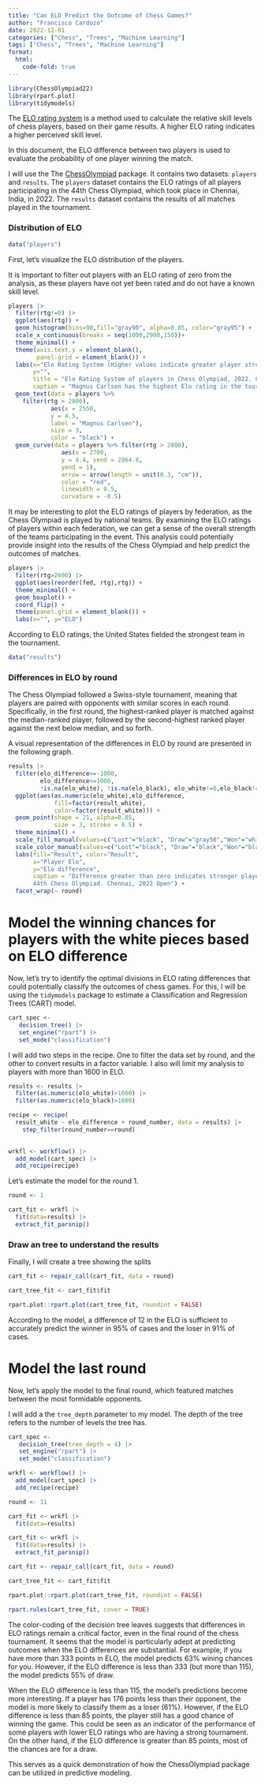 ```yaml
---
title: "Can ELO Predict the Outcome of Chess Games?"
author: "Francisco Cardozo"
date: 2022-12-01
categories: ["Chess", "Trees", "Machine Learning"]
tags: ["Chess", "Trees", "Machine Learning"]
format:
  html:
    code-fold: true
---
```



```r
library(ChessOlympiad22)
library(rpart.plot)
library(tidymodels)
```


The [ELO rating system](https://en.wikipedia.org/wiki/Elo_rating_system){target="_blank"} is a method used to calculate the relative skill levels of chess players, based on their game results. A higher ELO rating indicates a higher perceived skill level.

In this document, the ELO difference between two players is used to evaluate the probability of one player winning the match.

I will use the The [ChessOlympiad](https://github.com/focardozom/ChessOlympiad22){target="_blank"} package. It contains two datasets: `players` and `results`. The `players` dataset contains the ELO ratings of all players participating in the 44th Chess Olympiad, which took place in Chennai, India, in 2022. The `results` dataset contains the results of all matches played in the tournament.


### Distribution of ELO 

```r
data("players")
```

First, let's visualize the ELO distribution of the players. 

It is important to filter out players with an ELO rating of zero from the analysis, as these players have not yet been rated and do not have a known skill level. 

```r
players |> 
  filter(rtg!=0) |> 
  ggplot(aes(rtg)) + 
  geom_histogram(bins=90,fill="gray90", alpha=0.85, color="gray95") +
  scale_x_continuous(breaks = seq(1000,2900,150))+
  theme_minimal() +
  theme(axis.text.y = element_blank(),
        panel.grid = element_blank()) +
  labs(x="Elo Rating System (Higher values indicate greater player strength)",
       y="",
       title = "Elo Rating System of players in Chess Olympiad, 2022. Chennai, India ",
       caption = "Magnus Carlsen has the highest Elo rating in the tournament: 2864") +
  geom_text(data = players %>% 
    filter(rtg > 2800),
            aes(x = 2550, 
            y = 4.5, 
            label = "Magnus Carlsen"),
            size = 3,
            color = "black") +
  geom_curve(data = players %>% filter(rtg > 2800),
               aes(x = 2700, 
               y = 4.4, xend = 2864.8, 
               yend = 1),
               arrow = arrow(length = unit(0.3, "cm")),
               color = "red",
               linewidth = 0.5,
               curvature = -0.5)

```

It may be interesting to plot the ELO ratings of players by federation, as the Chess Olympiad is played by national teams. By examining the ELO ratings of players within each federation, we can get a sense of the overall strength of the teams participating in the event. This analysis could potentially provide insight into the results of the Chess Olympiad and help predict the outcomes of matches. 

```r
players |> 
  filter(rtg>2600) |> 
  ggplot(aes(reorder(fed, rtg),rtg)) + 
  theme_minimal() +
  geom_boxplot() +
  coord_flip() +
  theme(panel.grid = element_blank()) +
  labs(x="", y="ELO")
```

According to ELO ratings, the United States fielded the strongest team in the tournament.

```r
data("results")
```


### Differences in ELO by round

The Chess Olympiad followed a Swiss-style tournament, meaning that players are paired with opponents with similar scores in each round. Specifically, in the first round, the highest-ranked player is matched against the median-ranked player, followed by the second-highest ranked player against the next below median, and so forth.

A visual representation of the differences in ELO by round are presented in the following graph. 

```r

results |> 
  filter(elo_difference>=-1000, 
         elo_difference<=1000, 
         !is.na(elo_white), !is.na(elo_black), elo_white!=0,elo_black!=0) |> 
  ggplot(aes(as.numeric(elo_white),elo_difference, 
             fill=factor(result_white), 
             color=factor(result_white))) + 
  geom_point(shape = 21, alpha=0.85,
             size = 3, stroke = 0.5) +
  theme_minimal() +
  scale_fill_manual(values=c("Lost"="black", "Draw"="gray50","Won"="white")) +
  scale_color_manual(values=c("Lost"="black", "Draw"="black","Won"="black")) +
  labs(fill="Result", color="Result", 
       x="Player Elo", 
       y="Elo difference",
       caption = "Difference greater than zero indicates stronger player
       44th Chess Olympiad. Chennai, 2022 Open") +
  facet_wrap(~ round)

```

# Model the winning chances for players with the white pieces based on ELO difference 

Now, let's try to identify the optimal divisions in ELO rating differences that could potentially classify the outcomes of chess games. For this, I will be using the `tidymodels` package to estimate a Classification and Regression Trees (CART) model. 

```r
cart_spec <-
   decision_tree() |> 
   set_engine("rpart") |>
   set_mode("classification")

```

I will add two steps in the recipe. One to filter the data set by round, and the other to convert results in a factor variable.  I also will limit my analysis to players with more than 1600 in ELO. 

```r
results <- results |> 
  filter(as.numeric(elo_white)>1600) |> 
  filter(as.numeric(elo_black)>1600) 

recipe <- recipe(
  result_white ~ elo_difference + round_number, data = results) |> 
    step_filter(round_number==round)
  
```

```r
wrkfl <- workflow() |> 
  add_model(cart_spec) |> 
  add_recipe(recipe)

```

Let's estimate the model for the round 1. 

```r

round <- 1

cart_fit <- wrkfl |> 
  fit(data=results) |> 
  extract_fit_parsnip()

```

### Draw an tree to understand the results

Finally, I will create a tree showing the splits

```r

cart_fit <- repair_call(cart_fit, data = round)

cart_tree_fit <- cart_fit$fit

rpart.plot::rpart.plot(cart_tree_fit, roundint = FALSE)

```

According to the model, a difference of 12 in the ELO is sufficient to accurately predict the winner in 95% of cases and the loser in 91% of cases.


# Model the last round 

Now, let's apply the model to the final round, which featured matches between the most formidable opponents.

I will add a the `tree_depth` parameter to my model. The depth of the tree refers to the number of levels the tree has.

```r
cart_spec <-
   decision_tree(tree_depth = 4) |> 
   set_engine("rpart") |>
   set_mode("classification")

wrkfl <- workflow() |> 
  add_model(cart_spec) |> 
  add_recipe(recipe)

```

```r
round <- 11

cart_fit <- wrkfl |> 
  fit(data=results)

cart_fit <- wrkfl |> 
  fit(data=results) |> 
  extract_fit_parsnip()

cart_fit <- repair_call(cart_fit, data = round)

cart_tree_fit <- cart_fit$fit

rpart.plot::rpart.plot(cart_tree_fit, roundint = FALSE)

```

```r

rpart.rules(cart_tree_fit, cover = TRUE)
```

The color-coding of the decision tree leaves suggests that differences in ELO ratings remain a critical factor, even in the final round of the chess tournament. It seems that the model is particularly adept at predicting outcomes when the ELO differences are substantial. For example, if you have more than 333 points in ELO, the model predicts 63% wining chances for you. However, if the ELO difference is less than 333 (but more than 115), the model predicts  55% of draw.

When the ELO difference is less than 115, the model's predictions become more interesting. If a player has 176 points less than their opponent, the model is more likely to classify them as a loser (61%). However, if the ELO difference is less than 85 points, the player still has a good chance of winning the game. This could be seen as an indicator of the performance of some players with lower ELO ratings who are having a strong tournament. On the other hand, if the ELO difference is greater than 85 points, most of the chances are for a draw.

This serves as a quick demonstration of how the ChessOlympiad package can be utilized in predictive modeling.
